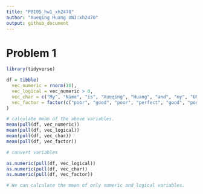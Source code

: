 ```yaml
---
title: "P8105_hw1_xh2470"
author: "Xueqing Huang UNI:xh2470"
output: github_document
---
```


# Problem 1

```r

library(tidyverse)

df = tibble(
  vec_numeric = rnorm(10),
  vec_logical = vec_numeric > 0,
  vec_char = c("My", "Name", "is", "Xueqing", "Huang", "and", "my", "UNI", "is", "xh2470"),
  vec_factor = factor(c("poor", "good", "poor", "perfect", "good", "poor", "perfect", "perfect", "poor", "good"))
)

# calculate mean of the above variables.
mean(pull(df, vec_numeric))
mean(pull(df, vec_logical))
mean(pull(df, vec_char))
mean(pull(df, vec_factor))
```

```r

# convert variables

as.numeric(pull(df, vec_logical))
as.numeric(pull(df, vec_char))
as.numeric(pull(df, vec_factor))

# We can calculate the mean of only numeric and logical variables.

```

